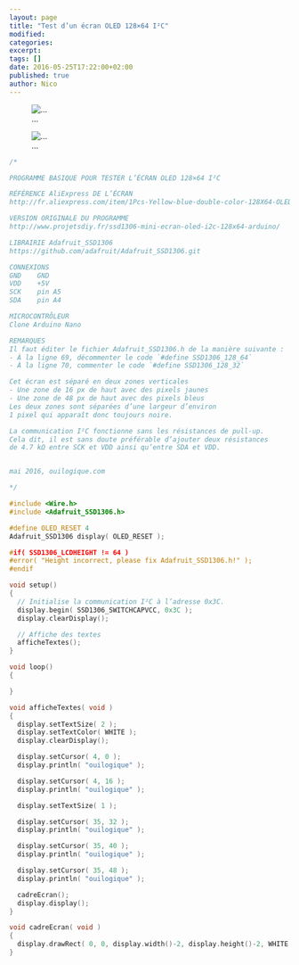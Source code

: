 ```yaml
---
layout: page
title: "Test d’un écran OLED 128×64 I²C"
modified:
categories:
excerpt:
tags: []
date: 2016-05-25T17:22:00+02:00
published: true
author: Nico
---
```


![...](../../files/2016-05-25-test_ecran_oled_i2c_128x64/test_ecran_oled_i2c_128x64_001_lowres.jpg)

![...](../../files/2016-05-25-test_ecran_oled_i2c_128x64/test_ecran_oled_i2c_128x64_002_lowres.jpg)

```c++
/*

PROGRAMME BASIQUE POUR TESTER L’ÉCRAN OLED 128×64 I²C

RÉFÉRENCE AliExpress DE L’ÉCRAN
http://fr.aliexpress.com/item/1Pcs-Yellow-blue-double-color-128X64-OLED-LCD-LED-Display-Module-For-Arduino-0-96/32305641669.html

VERSION ORIGINALE DU PROGRAMME
http://www.projetsdiy.fr/ssd1306-mini-ecran-oled-i2c-128x64-arduino/

LIBRAIRIE Adafruit_SSD1306
https://github.com/adafruit/Adafruit_SSD1306.git

CONNEXIONS
GND    GND
VDD    +5V
SCK    pin A5
SDA    pin A4

MICROCONTRÔLEUR
Clone Arduino Nano

REMARQUES
Il faut éditer le fichier Adafruit_SSD1306.h de la manière suivante :
- À la ligne 69, décommenter le code `#define SSD1306_128_64`
- À la ligne 70, commenter le code `#define SSD1306_128_32`

Cet écran est séparé en deux zones verticales
- Une zone de 16 px de haut avec des pixels jaunes
- Une zone de 48 px de haut avec des pixels bleus
Les deux zones sont séparées d’une largeur d’environ
1 pixel qui apparaît donc toujours noire.

La communication I²C fonctionne sans les résistances de pull-up.
Cela dit, il est sans doute préférable d’ajouter deux résistances
de 4.7 kΩ entre SCK et VDD ainsi qu’entre SDA et VDD.


mai 2016, ouilogique.com

*/

#include <Wire.h>
#include <Adafruit_SSD1306.h>

#define OLED_RESET 4
Adafruit_SSD1306 display( OLED_RESET );

#if( SSD1306_LCDHEIGHT != 64 )
#error( "Height incorrect, please fix Adafruit_SSD1306.h!" );
#endif

void setup()
{
  // Initialise la communication I²C à l’adresse 0x3C.
  display.begin( SSD1306_SWITCHCAPVCC, 0x3C );
  display.clearDisplay();

  // Affiche des textes
  afficheTextes();
}

void loop()
{

}

void afficheTextes( void )
{
  display.setTextSize( 2 );
  display.setTextColor( WHITE );
  display.clearDisplay();

  display.setCursor( 4, 0 );
  display.println( "ouilogique" );

  display.setCursor( 4, 16 );
  display.println( "ouilogique" );

  display.setTextSize( 1 );

  display.setCursor( 35, 32 );
  display.println( "ouilogique" );

  display.setCursor( 35, 40 );
  display.println( "ouilogique" );

  display.setCursor( 35, 48 );
  display.println( "ouilogique" );

  cadreEcran();
  display.display();
}

void cadreEcran( void )
{
  display.drawRect( 0, 0, display.width()-2, display.height()-2, WHITE );
}
```
